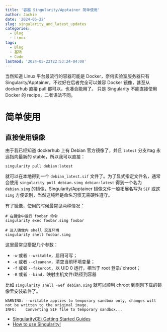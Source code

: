 ```yaml
---
title: '容器 Singularity/Apptainer 简单使用'
author: Jackie
date: '2024-05-22'
slug: singularity_and_latest_updates
categories:
  - Blog
  - Linux
tags:
  - Blog
  - 基础
  - Code
lastmod: '2024-05-22T22:53:24-04:00'
---
```


当然知道 Linux 平台最流行的容器可能是 Docker，奈何实验室服务器只有 Singularity/Apptainer。不过好在后者完全可以兼容 Docker 镜像，甚至从 dockerhub 直接 pull 都可以，也凑合能用了。 只是 Singularity 不能直接使用 Docker 的 recipe，二者语法不同。

<!--more-->

# 简单使用

## 直接使用镜像

由于我已经知道 dockerhub 上有 Debian 官方镜像了，并且 `latest` 分支/tag 永远指向最新的 stable，所以我可以直接：

```
singularity pull debian:latest
```

就可以在本地得到一个 `debian_latest.sif` 文件了。为了显式指定文件名，通常会使用 `singularity pull debian.simg debian:latest` 得到一个名为 `debian.simg` 的镜像，Singularity/Apptainer 镜像文件一般拓展名写为 `SIF` 或这 `simg` 方便识别，当然这纯粹是命名习惯无需硬性遵守。


有了镜像，使用的时候最常见两种情况：

```
# 在镜像中运行 foobar 命令
singularity exec foobar.simg foobar

# 进入镜像内 shell 交互环境
singularity shell foobar.simg
```

这里最常见搭配几个参数：

- `-w` 或者 `--writable`，启用可写；
- `-e` 或者 `--cleanenv`，清空当前环境变量；
- `-f` 或者 `--fakeroot`，以 UID 0 运行，相当于 root 登录/ chroot；
- `-B` 或者 `--bind`，映射主机文件/路径到容器

比如 `singularity shell -wef debian.simg` 就可以顺利 chroot 到刚刚下载的镜像里安装软件了。

```
WARNING: --writable applies to temporary sandbox only, changes will not be written to the original image.
INFO:    Converting SIF file to temporary sandbox...
```



- [SingularityCE: Getting Started Guides](https://sylabs.io/docs/)
- [How to use Singularity!](https://github.com/NIH-HPC/Singularity-Tutorial)
